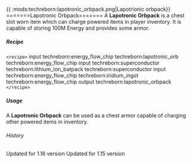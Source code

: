 {{ :mods:techreborn:lapotronic_orbpack.png|Lapotrionic
orbpack}} =======Lapotronic Orbpack======= A **Lapotronic Orbpack**
is a chest slot worn item which can charge powered items in player
inventory. It is capable of storing 100M Energy and provides some armor.

##### Recipe

`<recipe>` input techreborn:energy_flow_chip
techreborn:lapotronic_orb techreborn:energy_flow_chip input
techreborn:superconductor techreborn:lithium_ion_batpack
techreborn:superconductor input techreborn:energy_flow_chip
techreborn:iridium_ingot techreborn:energy_flow_chip output
techreborn:lapotronic_orbpack `</recipe>`

##### Usage

A **Lapotronic Orbpack** can be used as a chest armor capable of
charging other powered items in inventory.

###### History

Updated for 1.16 version Updated for 1.15 version
